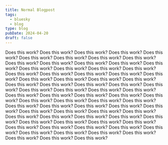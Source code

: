 ```yaml
---
title: Normal Blogpost
tags:
  - bluesky
  - blog
type: blog
pubDate: 2024-04-20
draft: false
---
```


Does this work?
Does this work?
Does this work?
Does this work?
Does this work?
Does this work?
Does this work?
Does this work?
Does this work?
Does this work?
Does this work?
Does this work?
Does this work?
Does this work?
Does this work?
Does this work?
Does this work?
Does this work?
Does this work?
Does this work?
Does this work?
Does this work?
Does this work?
Does this work?
Does this work?
Does this work?
Does this work?
Does this work?
Does this work?
Does this work?
Does this work?
Does this work?
Does this work?
Does this work?
Does this work?
Does this work?
Does this work?
Does this work?
Does this work?
Does this work?
Does this work?
Does this work?
Does this work?
Does this work?
Does this work?
Does this work?
Does this work?
Does this work?
Does this work?
Does this work?
Does this work?
Does this work?
Does this work?
Does this work?
Does this work?
Does this work?
Does this work?
Does this work?
Does this work?
Does this work?
Does this work?
Does this work?
Does this work?
Does this work?
Does this work?
Does this work?
Does this work?
Does this work?
Does this work?
Does this work?
Does this work?
Does this work?
Does this work?
Does this work?
Does this work?
